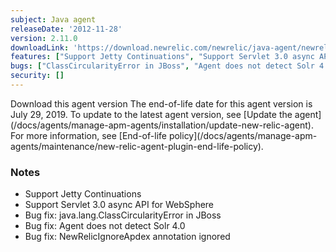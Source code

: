 ```yaml
---
subject: Java agent
releaseDate: '2012-11-28'
version: 2.11.0
downloadLink: 'https://download.newrelic.com/newrelic/java-agent/newrelic-agent/2.11.0/'
features: ["Support Jetty Continuations", "Support Servlet 3.0 async API for WebSphere"]
bugs: ["ClassCircularityError in JBoss", "Agent does not detect Solr 4.0", "NewRelicIgnoreApdex annotation ignored"]
security: []
---
```


<ButtonGroup>
  <ButtonLink
    role="button"
    to="https://download.newrelic.com/newrelic/java-agent/newrelic-agent/2.11.0/"
    variant="primary"
  >
    Download this agent version
  </ButtonLink>
</ButtonGroup>

<Callout variant="important">
  The end-of-life date for this agent version is July 29, 2019. To update to the latest agent version, see [Update the agent](/docs/agents/manage-apm-agents/installation/update-new-relic-agent). For more information, see [End-of-life policy](/docs/agents/manage-apm-agents/maintenance/new-relic-agent-plugin-end-life-policy).
</Callout>

### Notes

* Support Jetty Continuations
* Support Servlet 3.0 async API for WebSphere
* Bug fix: java.lang.ClassCircularityError in JBoss
* Bug fix: Agent does not detect Solr 4.0
* Bug fix: NewRelicIgnoreApdex annotation ignored
